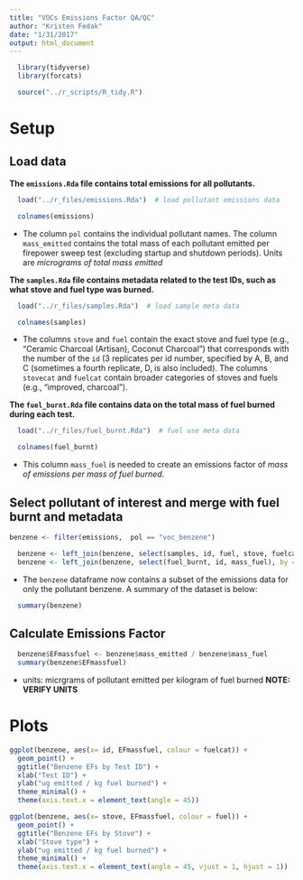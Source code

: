 ```yaml
---
title: "VOCs Emissions Factor QA/QC"
author: "Kristen Fedak"
date: "1/31/2017"
output: html_document
---
```


```r
  library(tidyverse)
  library(forcats)
```

```r
  source("../r_scripts/R_tidy.R")
```

# Setup

## Load data

**The `emissions.Rda` file contains total emissions for all pollutants.** 

```r
  load("../r_files/emissions.Rda")  # load pollutant emissions data
```

```r
  colnames(emissions)
```

* The column `pol` contains the individual pollutant names. The column `mass_emitted` contains the total mass of each pollutant emitted per firepower sweep test (excluding startup and shutdown periods). Units are $micrograms$ $of$ $total$ $mass$ $emitted$


**The `samples.Rda` file contains metadata related to the test IDs, such as what stove and fuel type was burned.**

```r
  load("../r_files/samples.Rda")  # load sample meta data
```

```r
  colnames(samples)
```

* The columns `stove` and `fuel` contain the exact stove and fuel type (e.g., "Ceramic Charcoal (Artisan), Coconut Charcoal") that corresponds with the number of the `id` (3 replicates per id number, specified by A, B, and C (sometimes a fourth replicate, D, is also included). The columns `stovecat` and `fuelcat` contain broader categories of stoves and fuels (e.g., "improved, charcoal").

**The `fuel_burnt.Rda` file contains data on the total mass of fuel burned during each test.**

```r
  load("../r_files/fuel_burnt.Rda")  # fuel use meta data
```

```r
  colnames(fuel_burnt)
```

* This column `mass_fuel` is needed to create an emissions factor of $mass$ $of$ $emissions$ $per$ $mass$ $of$ $fuel$ $burned$.

## Select pollutant of interest and merge with fuel burnt and metadata 

```r
benzene <- filter(emissions,  pol == "voc_benzene")
```

```r
  benzene <- left_join(benzene, select(samples, id, fuel, stove, fuelcat, stovecat), by = "id")
  benzene <- left_join(benzene, select(fuel_burnt, id, mass_fuel), by = "id")
```

* The `benzene` dataframe now contains a subset of the emissions data for only the pollutant benzene. A summary of the dataset is below:  

```r
  summary(benzene)
```

## Calculate Emissions Factor

```r
  benzene$EFmassfuel <- benzene$mass_emitted / benzene$mass_fuel
  summary(benzene$EFmassfuel)
```

* units: micrgrams of pollutant emitted per kilogram of fuel burned **NOTE: VERIFY UNITS**

# Plots

```r
ggplot(benzene, aes(x= id, EFmassfuel, colour = fuelcat)) +
  geom_point() +
  ggtitle("Benzene EFs by Test ID") +
  xlab("Test ID") +
  ylab("ug emitted / kg fuel burned") +
  theme_minimal() +
  theme(axis.text.x = element_text(angle = 45))
```

```r
ggplot(benzene, aes(x= stove, EFmassfuel, colour = fuel)) +
  geom_point() +
  ggtitle("Benzene EFs by Stove") +
  xlab("Stove type") +
  ylab("ug emitted / kg fuel burned") +
  theme_minimal() +
  theme(axis.text.x = element_text(angle = 45, vjust = 1, hjust = 1))
```
